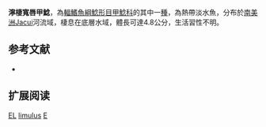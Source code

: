 {{Speciesbox
| name = 濘棲寬唇甲鯰
| image = 
| image_width = 250px
| image_caption = 
| status = LC
| status_system = IUCN3.1
| genus = Eurycheilichthys
| species = limulus
| authority = Reis & Schaefer, 1998
| synonyms = 
}}

'''濘棲寬唇甲鯰'''，為[[輻鰭魚綱|輻鰭魚綱]][[鯰形目|鯰形目]][[甲鯰科|甲鯰科]]的其中一[[種|種]]，為熱帶淡水魚，分布於[[南美洲|南美洲]]Jacui河流域，棲息在底層水域，體長可達4.8公分，生活習性不明。

==参考文献==
*{{FishBase_species|genus=Eurycheilichthys|species=limulus|year=2014|month=12}}

== 扩展阅读 ==
{{refbegin}}
{{wikispecies-inline|Eurycheilichthys limulus|濘棲寬唇甲鯰}}
{{refend}}
{{Taxonbar|from=Q3755083}}

[[Category:IUCN红色名录无危物种|EL]]
[[Category:寬唇甲鯰屬|limulus]]
[[Category:1998年描述的魚類|E]]